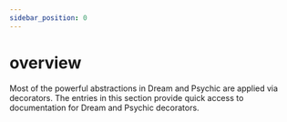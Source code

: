 ```yaml
---
sidebar_position: 0
---
```



# overview

Most of the powerful abstractions in Dream and Psychic are applied via decorators. The entries in this section provide quick access to documentation for Dream and Psychic decorators.
